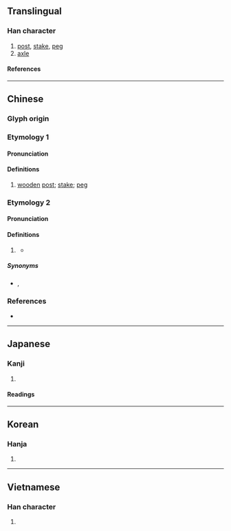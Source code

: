 {{character info}}
==Translingual==

===Han character===
{{Han char|rn=75|rad=木|as=12|sn=16|four=41982|canj=DMTO|ids=⿰木厥}}

# [[post]], [[stake]], [[peg]]
# [[axle]]

====References====
{{Han ref|kx=0554.030|dkj=15556|dj=0942.150|hdz=21290.020|uh=6A5B}}

----

==Chinese==

===Glyph origin===
{{Han etym}}

===Etymology 1===
{{zh-forms|alt=橜}}

====Pronunciation====
{{zh-pron
|m=jué
|c=gyut6,kyut3
|mn=
|mn-t=
|mc=
|oc=y
|ma=
|cat=n
}}

====Definitions====
{{zh-hanzi}}

# [[wooden]] [[post]]; [[stake]]; [[peg]]

===Etymology 2===
{{zh-forms|alt=𰉗-Min}} <!--Fielde: kûeh 半-->

====Pronunciation====
{{zh-pron
|m=
|c=gyut6
|mn=koe̍h
|mn-t=guêh8
|mc=
|oc=
|ma=
|cat=cls
}}

====Definitions====
{{zh-hanzi}}

# {{lb|zh|Cantonese|Min}} {{zh-classifier|[[section]]s of something long}}
#: {{zh-x|斷{tyun5} 成 兩 橛|to break into two sections|C}}
#* {{RQ:zhx-teo:Lim Hiong Seng|zhx-teo|}}
#*: {{zh-x|船頭 枝桅 個 旗。若是 溜\升 半 '''𰉗''' 就 要 行。|tr=zung5 tao5 gi1 ui5 gai5 gi5, nan7 si6 liu7 buan3 '''guêh8''' ziu6 ain3 gian5|If the flag of the foremast is hoisted half mast high, then the steamer is going to start.|MN-T}}

=====Synonyms=====
* {{zh-l|截}}, {{zh-l|段}}

===References===
* {{R:yue:mfccd}}

----

==Japanese==

===Kanji===
{{ja-kanji|grade=|rs=木12}}

# {{rfdef|ja|sort=木12}}

====Readings====
{{ja-readings
|on=けつ, かち, けい, け
|kun=くい
}}

----

==Korean==

===Hanja===
{{ko-hanja|말뚝|궐}}

# {{ko-hanja form of|궐|[[stake]]}}

----

==Vietnamese==

===Han character===
{{vi-readings|rs=木12|reading=cột}}

# {{rfdef|vi|sort=木12}}